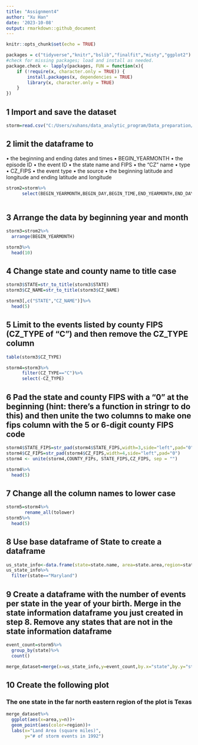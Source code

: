 ```yaml
---
title: "Assignment4"
author: "Xu Han"
date: '2023-10-08'
output: rmarkdown::github_document
---
```


```r
knitr::opts_chunk$set(echo = TRUE)
```


```r
packages = c("tidyverse","knitr","bslib","finalfit","misty","ggplot2")
#check for missing packages; load and install as needed.
package.check <- lapply(packages, FUN = function(x){
    if (!require(x, character.only = TRUE)) {
        install.packages(x, dependencies = TRUE)
        library(x, character.only = TRUE)
    }
})
```

## 1 Import and save the dataset
```r
storm=read.csv("C:/Users/xuhans/data_analytic_program/Data_preparation/week 6/storm_events.csv")
```



## 2 limit the dataframe to 
•	the beginning and ending dates and times 
•	BEGIN_YEARMONTH
•	the episode ID
•	the event ID
•	the state name and FIPS
•	the “CZ” name
•	type
•	CZ_FIPS
•	the event type 
•	the source
•	the beginning latitude and longitude and ending latitude and longitude 

```r
strom2=storm%>%
      select(BEGIN_YEARMONTH,BEGIN_DAY,BEGIN_TIME,END_YEARMONTH,END_DAY,END_TIME,EPISODE_ID,EVENT_ID,STATE,STATE_FIPS,CZ_NAME,CZ_TYPE,CZ_FIPS,EVENT_TYPE,SOURCE,BEGIN_LAT,BEGIN_LON,END_LAT,END_LON)
             
```

## 3 Arrange the data by beginning year and month
```r
storm3=strom2%>%
  arrange(BEGIN_YEARMONTH)

storm3%>%
  head(10)
```

## 4 Change state and county name to title case
```r
storm3$STATE=str_to_title(storm3$STATE)
storm3$CZ_NAME=str_to_title(storm3$CZ_NAME)

storm3[,c("STATE","CZ_NAME")]%>%
  head(5)
```



## 5 Limit to the events listed by county FIPS (CZ_TYPE of “C”) and then remove the CZ_TYPE column 

```r
table(storm3$CZ_TYPE)
```



```r
storm4=storm3%>%
      filter(CZ_TYPE=="C")%>%
      select(-CZ_TYPE)

```
## 6 Pad the state and county FIPS with a “0” at the beginning (hint: there’s a function in stringr to do this) and then unite the two columns to make one fips column with the 5 or 6-digit county FIPS code

```r
storm4$STATE_FIPS=str_pad(storm4$STATE_FIPS,width=3,side="left",pad="0")
storm4$CZ_FIPS=str_pad(storm4$CZ_FIPS,width=4,side="left",pad="0")
storm4 <- unite(storm4,COUNTY_FIPs, STATE_FIPS,CZ_FIPS, sep = "")

storm4%>%
  head(5)
```

## 7 Change all the column names to lower case
```r
storm5=storm4%>%
       rename_all(tolower)
storm5%>%
  head(5)
```

## 8 Use base dataframe of State to create a dataframe
```r
us_state_info<-data.frame(state=state.name, area=state.area,region=state.region)
us_state_info%>%
  filter(state=="Maryland")

```


## 9 Create a dataframe with the number of events per state in the year of your birth. Merge in the state information dataframe you just created in step 8. Remove any states that are not in the state information dataframe

```r
event_count=storm5%>%
  group_by(state)%>%
  count()

merge_dataset=merge(x=us_state_info,y=event_count,by.x="state",by.y="state")
```


## 10 Create the following plot
### The one state in the far north eastern region of the plot is Texas
```r
merge_dataset%>%
  ggplot(aes(x=area,y=n))+
  geom_point(aes(color=region))+
  labs(x="Land Area (square miles)",
       y="# of storm events in 1992")
```

